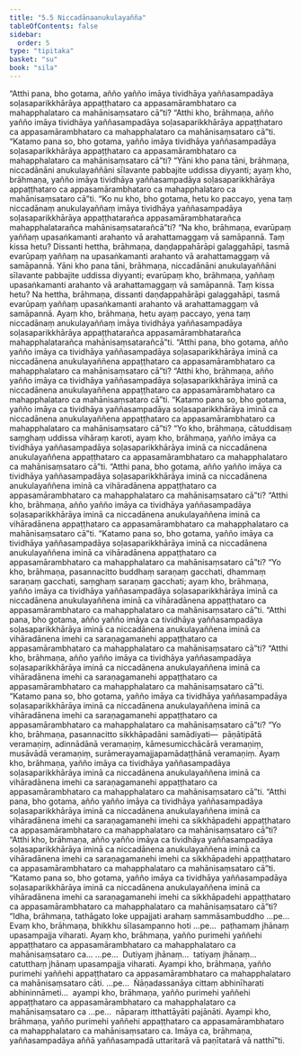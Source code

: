 ```yaml
---
title: "5.5 Niccadānaanukulayañña"
tableOfContents: false
sidebar:
  order: 5
type: "tipitaka"
basket: "su"
book: "sila"
---
```



<DynamicBreadcrumb />

<Division number="349" book="sila" bookNo="6" page="136">

<Paragraph number="567" book="sila">
“Atthi pana, bho gotama, añño yañño imāya tividhāya yaññasampadāya soḷasaparikkhārāya appaṭṭhataro ca appasamārambhataro ca mahapphalataro ca mahānisaṃsataro cā”ti?
</Paragraph>

<Paragraph number="568" book="sila">
“Atthi kho, brāhmaṇa, añño yañño imāya tividhāya yaññasampadāya soḷasaparikkhārāya appaṭṭhataro ca appasamārambhataro ca mahapphalataro ca mahānisaṃsataro cā”ti.
</Paragraph>

<Paragraph number="569" book="sila">
“Katamo pana so, bho gotama, yañño imāya tividhāya yaññasampadāya soḷasaparikkhārāya appaṭṭhataro ca appasamārambhataro ca mahapphalataro ca mahānisaṃsataro cā”ti?
</Paragraph>

<Paragraph number="570" book="sila">
“Yāni kho pana tāni, brāhmaṇa, niccadānāni anukulayaññāni sīlavante pabbajite uddissa diyyanti; ayaṃ kho, brāhmaṇa, yañño imāya tividhāya yaññasampadāya soḷasaparikkhārāya appaṭṭhataro ca appasamārambhataro ca mahapphalataro ca mahānisaṃsataro cā”ti.
</Paragraph>

<Paragraph number="571" book="sila">
“Ko nu kho, bho gotama, hetu ko paccayo, yena taṃ niccadānaṃ anukulayaññaṃ imāya tividhāya yaññasampadāya soḷasaparikkhārāya appaṭṭhatarañca appasamārambhatarañca mahapphalatarañca mahānisaṃsatarañcā”ti?
</Paragraph>

<Paragraph number="572" book="sila">
“Na kho, brāhmaṇa, evarūpaṃ yaññaṃ upasaṅkamanti arahanto vā arahattamaggaṃ vā samāpannā. Taṃ kissa hetu? Dissanti hettha, brāhmaṇa, daṇḍappahārāpi galaggahāpi, tasmā evarūpaṃ yaññaṃ na upasaṅkamanti arahanto vā arahattamaggaṃ vā samāpannā. Yāni kho pana tāni, brāhmaṇa, niccadānāni anukulayaññāni sīlavante pabbajite uddissa diyyanti; evarūpaṃ kho, brāhmaṇa, yaññaṃ upasaṅkamanti arahanto vā arahattamaggaṃ vā samāpannā. Taṃ kissa hetu? Na hettha, brāhmaṇa, dissanti daṇḍappahārāpi galaggahāpi, tasmā evarūpaṃ yaññaṃ upasaṅkamanti arahanto vā arahattamaggaṃ vā samāpannā. Ayaṃ kho, brāhmaṇa, hetu ayaṃ paccayo, yena taṃ niccadānaṃ anukulayaññaṃ imāya tividhāya yaññasampadāya soḷasaparikkhārāya appaṭṭhatarañca appasamārambhatarañca mahapphalatarañca mahānisaṃsatarañcā”ti.
</Paragraph>

</Division>
<Division number="350" book="sila" bookNo="6" page="137">

<Paragraph number="573" book="sila">
“Atthi pana, bho gotama, añño yañño imāya ca tividhāya yaññasampadāya soḷasaparikkhārāya iminā ca niccadānena anukulayaññena appaṭṭhataro ca appasamārambhataro ca mahapphalataro ca mahānisaṃsataro cā”ti?
</Paragraph>

<Paragraph number="574" book="sila">
“Atthi kho, brāhmaṇa, añño yañño imāya ca tividhāya yaññasampadāya soḷasaparikkhārāya iminā ca niccadānena anukulayaññena appaṭṭhataro ca appasamārambhataro ca mahapphalataro ca mahānisaṃsataro cā”ti.
</Paragraph>

<Paragraph number="575" book="sila">
“Katamo pana so, bho gotama, yañño imāya ca tividhāya yaññasampadāya soḷasaparikkhārāya iminā ca niccadānena anukulayaññena appaṭṭhataro ca appasamārambhataro ca mahapphalataro ca mahānisaṃsataro cā”ti?
</Paragraph>

<Paragraph number="576" book="sila">
“Yo kho, brāhmaṇa, cātuddisaṃ saṃghaṃ uddissa vihāraṃ karoti, ayaṃ kho, brāhmaṇa, yañño imāya ca tividhāya yaññasampadāya soḷasaparikkhārāya iminā ca niccadānena anukulayaññena appaṭṭhataro ca appasamārambhataro ca mahapphalataro ca mahānisaṃsataro cā”ti.
</Paragraph>

</Division>
<Division number="351" book="sila" bookNo="6" page="138">

<Paragraph number="577" book="sila">
“Atthi pana, bho gotama, añño yañño imāya ca tividhāya yaññasampadāya soḷasaparikkhārāya iminā ca niccadānena anukulayaññena iminā ca vihāradānena appaṭṭhataro ca appasamārambhataro ca mahapphalataro ca mahānisaṃsataro cā”ti?
</Paragraph>

<Paragraph number="578" book="sila">
“Atthi kho, brāhmaṇa, añño yañño imāya ca tividhāya yaññasampadāya soḷasaparikkhārāya iminā ca niccadānena anukulayaññena iminā ca vihāradānena appaṭṭhataro ca appasamārambhataro ca mahapphalataro ca mahānisaṃsataro cā”ti.
</Paragraph>

<Paragraph number="579" book="sila">
“Katamo pana so, bho gotama, yañño imāya ca tividhāya yaññasampadāya soḷasaparikkhārāya iminā ca niccadānena anukulayaññena iminā ca vihāradānena appaṭṭhataro ca appasamārambhataro ca mahapphalataro ca mahānisaṃsataro cā”ti?
</Paragraph>

<Paragraph number="580" book="sila">
“Yo kho, brāhmaṇa, pasannacitto buddhaṃ saraṇaṃ gacchati, dhammaṃ saraṇaṃ gacchati, saṃghaṃ saraṇaṃ gacchati; ayaṃ kho, brāhmaṇa, yañño imāya ca tividhāya yaññasampadāya soḷasaparikkhārāya iminā ca niccadānena anukulayaññena iminā ca vihāradānena appaṭṭhataro ca appasamārambhataro ca mahapphalataro ca mahānisaṃsataro cā”ti.
</Paragraph>

</Division>
<Division number="352" book="sila" bookNo="6" page="139">

<Paragraph number="581" book="sila">
“Atthi pana, bho gotama, añño yañño imāya ca tividhāya yaññasampadāya soḷasaparikkhārāya iminā ca niccadānena anukulayaññena iminā ca vihāradānena imehi ca saraṇagamanehi appaṭṭhataro ca appasamārambhataro ca mahapphalataro ca mahānisaṃsataro cā”ti?
</Paragraph>

<Paragraph number="582" book="sila">
“Atthi kho, brāhmaṇa, añño yañño imāya ca tividhāya yaññasampadāya soḷasaparikkhārāya iminā ca niccadānena anukulayaññena iminā ca vihāradānena imehi ca saraṇagamanehi appaṭṭhataro ca appasamārambhataro ca mahapphalataro ca mahānisaṃsataro cā”ti.
</Paragraph>

<Paragraph number="583" book="sila">
“Katamo pana so, bho gotama, yañño imāya ca tividhāya yaññasampadāya soḷasaparikkhārāya iminā ca niccadānena anukulayaññena iminā ca vihāradānena imehi ca saraṇagamanehi appaṭṭhataro ca appasamārambhataro ca mahapphalataro ca mahānisaṃsataro cā”ti?
</Paragraph>

<Paragraph number="584" book="sila">
“Yo kho, brāhmaṇa, pasannacitto sikkhāpadāni samādiyati—  pāṇātipātā veramaṇiṃ, adinnādānā veramaṇiṃ, kāmesumicchācārā veramaṇiṃ, musāvādā veramaṇiṃ, surāmerayamajjapamādaṭṭhānā veramaṇiṃ. Ayaṃ kho, brāhmaṇa, yañño imāya ca tividhāya yaññasampadāya soḷasaparikkhārāya iminā ca niccadānena anukulayaññena iminā ca vihāradānena imehi ca saraṇagamanehi appaṭṭhataro ca appasamārambhataro ca mahapphalataro ca mahānisaṃsataro cā”ti.
</Paragraph>

</Division>
<Division number="353" book="sila" bookNo="6" page="139">

<Paragraph number="585" book="sila">
“Atthi pana, bho gotama, añño yañño imāya ca tividhāya yaññasampadāya soḷasaparikkhārāya iminā ca niccadānena anukulayaññena iminā ca vihāradānena imehi ca saraṇagamanehi imehi ca sikkhāpadehi appaṭṭhataro ca appasamārambhataro ca mahapphalataro ca mahānisaṃsataro cā”ti?
</Paragraph>

<Paragraph number="586" book="sila">
“Atthi kho, brāhmaṇa, añño yañño imāya ca tividhāya yaññasampadāya soḷasaparikkhārāya iminā ca niccadānena anukulayaññena iminā ca vihāradānena imehi ca saraṇagamanehi imehi ca sikkhāpadehi appaṭṭhataro ca appasamārambhataro ca mahapphalataro ca mahānisaṃsataro cā”ti.
</Paragraph>

<Paragraph number="587" book="sila">
“Katamo pana so, bho gotama, yañño imāya ca tividhāya yaññasampadāya soḷasaparikkhārāya iminā ca niccadānena anukulayaññena iminā ca vihāradānena imehi ca saraṇagamanehi imehi ca sikkhāpadehi appaṭṭhataro ca appasamārambhataro ca mahapphalataro ca mahānisaṃsataro cā”ti?
</Paragraph>

<Paragraph number="588" book="sila">
“Idha, brāhmaṇa, tathāgato loke uppajjati arahaṃ sammāsambuddho …pe…  Evaṃ kho, brāhmaṇa, bhikkhu sīlasampanno hoti …pe…  paṭhamaṃ jhānaṃ upasampajja viharati. Ayaṃ kho, brāhmaṇa, yañño purimehi yaññehi appaṭṭhataro ca appasamārambhataro ca mahapphalataro ca mahānisaṃsataro ca…
</Paragraph>

<Paragraph number="589" book="sila">
…pe…  Dutiyaṃ jhānaṃ…  tatiyaṃ jhānaṃ…  catutthaṃ jhānaṃ upasampajja viharati. Ayampi kho, brāhmaṇa, yañño purimehi yaññehi appaṭṭhataro ca appasamārambhataro ca mahapphalataro ca mahānisaṃsataro cāti. …pe…  Ñāṇadassanāya cittaṃ abhinīharati abhininnāmeti…  ayampi kho, brāhmaṇa, yañño purimehi yaññehi appaṭṭhataro ca appasamārambhataro ca mahapphalataro ca mahānisaṃsataro ca …pe…  nāparaṃ itthattāyāti pajānāti. Ayampi kho, brāhmaṇa, yañño purimehi yaññehi appaṭṭhataro ca appasamārambhataro ca mahapphalataro ca mahānisaṃsataro ca. Imāya ca, brāhmaṇa, yaññasampadāya aññā yaññasampadā uttaritarā vā paṇītatarā vā natthī”ti.
</Paragraph>
</Division>